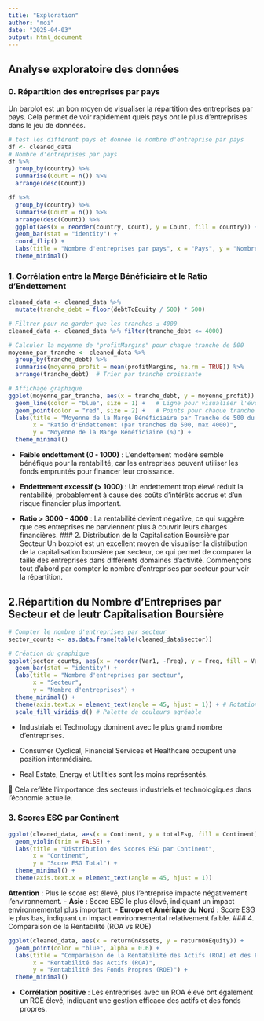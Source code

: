 ```yaml
---
title: "Exploration"
author: "moi"
date: "2025-04-03"
output: html_document
---
```


## Analyse exploratoire des données

### 0. Répartition des entreprises par pays

Un barplot est un bon moyen de visualiser la répartition des entreprises par pays. Cela permet de voir rapidement quels pays ont le plus d'entreprises dans le jeu de données.

```r
# test les différent pays et donnée le nombre d'entreprise par pays
df <- cleaned_data
# Nombre d'entreprises par pays
df %>%
  group_by(country) %>%
  summarise(Count = n()) %>%
  arrange(desc(Count))

df %>%
  group_by(country) %>%
  summarise(Count = n()) %>%
  arrange(desc(Count)) %>%
  ggplot(aes(x = reorder(country, Count), y = Count, fill = country)) +
  geom_bar(stat = "identity") +
  coord_flip() +
  labs(title = "Nombre d'entreprises par pays", x = "Pays", y = "Nombre d'entreprises") +
  theme_minimal()
```

### 1. Corrélation entre la Marge Bénéficiaire et le Ratio d'Endettement

```r
cleaned_data <- cleaned_data %>%
  mutate(tranche_debt = floor(debtToEquity / 500) * 500) 

# Filtrer pour ne garder que les tranches ≤ 4000
cleaned_data <- cleaned_data %>% filter(tranche_debt <= 4000)

# Calculer la moyenne de "profitMargins" pour chaque tranche de 500
moyenne_par_tranche <- cleaned_data %>%
  group_by(tranche_debt) %>%
  summarise(moyenne_profit = mean(profitMargins, na.rm = TRUE)) %>%
  arrange(tranche_debt)  # Trier par tranche croissante

# Affichage graphique
ggplot(moyenne_par_tranche, aes(x = tranche_debt, y = moyenne_profit)) +
  geom_line(color = "blue", size = 1) +   # Ligne pour visualiser l'évolution
  geom_point(color = "red", size = 2) +   # Points pour chaque tranche
  labs(title = "Moyenne de la Marge Bénéficiaire par Tranche de 500 du Ratio d'Endettement",
       x = "Ratio d'Endettement (par tranches de 500, max 4000)",
       y = "Moyenne de la Marge Bénéficiaire (%)") +
  theme_minimal()
```

-   **Faible endettement (0 - 1000)** : L’endettement modéré semble bénéfique pour la rentabilité, car les entreprises peuvent utiliser les fonds empruntés pour financer leur croissance.

-   **Endettement excessif (\> 1000)** : Un endettement trop élevé réduit la rentabilité, probablement à cause des coûts d’intérêts accrus et d’un risque financier plus important.

-   **Ratio \> 3000 - 4000** : La rentabilité devient négative, ce qui suggère que ces entreprises ne parviennent plus à couvrir leurs charges financières. \### 2. Distribution de la Capitalisation Boursière par Secteur Un boxplot est un excellent moyen de visualiser la distribution de la capitalisation boursière par secteur, ce qui permet de comparer la taille des entreprises dans différents domaines d'activité. Commençons tout d'abord par compter le nombre d'entreprises par secteur pour voir la répartition.


## 2.Répartition du Nombre d'Entreprises par Secteur et de leutr Capitalisation Boursière

```r
# Compter le nombre d'entreprises par secteur
sector_counts <- as.data.frame(table(cleaned_data$sector))

# Création du graphique
ggplot(sector_counts, aes(x = reorder(Var1, -Freq), y = Freq, fill = Var1)) +
  geom_bar(stat = "identity") +
  labs(title = "Nombre d'entreprises par secteur",
       x = "Secteur",
       y = "Nombre d'entreprises") +
  theme_minimal() +
  theme(axis.text.x = element_text(angle = 45, hjust = 1)) + # Rotation des labels pour lisibilité
  scale_fill_viridis_d() # Palette de couleurs agréable
```
- Industrials et Technology dominent avec le plus grand nombre d'entreprises.

- Consumer Cyclical, Financial Services et Healthcare occupent une position intermédiaire.

- Real Estate, Energy et Utilities sont les moins représentés.

🔹 Cela reflète l'importance des secteurs industriels et technologiques dans l'économie actuelle.

### 3. Scores ESG par Continent

```r
ggplot(cleaned_data, aes(x = Continent, y = totalEsg, fill = Continent)) +
  geom_violin(trim = FALSE) +
  labs(title = "Distribution des Scores ESG par Continent",
       x = "Continent",
       y = "Score ESG Total") +
  theme_minimal() +
  theme(axis.text.x = element_text(angle = 45, hjust = 1))
```
**Attention** : Plus le score est élevé, plus l'entreprise impacte négativement l'environnement.
-   **Asie** : Score ESG le plus élevé, indiquant un impact environnemental
plus important.
-   **Europe et Amérique du Nord** : Score ESG le plus bas, indiquant un impact environnemental relativement faible.
### 4. Comparaison de la Rentabilité (ROA vs ROE)

```r
ggplot(cleaned_data, aes(x = returnOnAssets, y = returnOnEquity)) +
  geom_point(color = "blue", alpha = 0.6) +
  labs(title = "Comparaison de la Rentabilité des Actifs (ROA) et des Fonds Propres (ROE)",
       x = "Rentabilité des Actifs (ROA)",
       y = "Rentabilité des Fonds Propres (ROE)") +
  theme_minimal()
```
-   **Corrélation positive** : Les entreprises avec un ROA élevé ont également un ROE élevé, indiquant une gestion efficace des actifs et des fonds propres.
